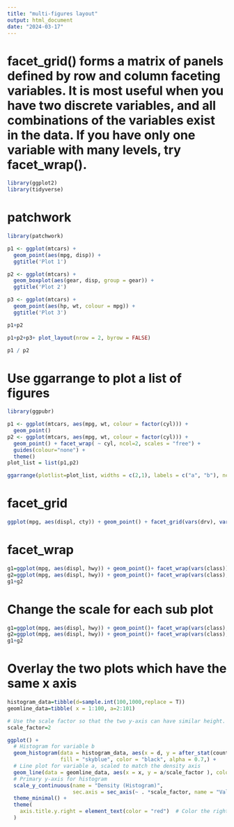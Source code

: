 ```yaml
---
title: "multi-figures layout"
output: html_document
date: "2024-03-17"
---
```


# facet_grid() forms a matrix of panels defined by row and column faceting variables. It is most useful when you have two discrete variables, and all combinations of the variables exist in the data. If you have only one variable with many levels, try facet_wrap().

```r
library(ggplot2)
library(tidyverse)
```

# patchwork
```r
library(patchwork)
```

```r
p1 <- ggplot(mtcars) + 
  geom_point(aes(mpg, disp)) + 
  ggtitle('Plot 1')

p2 <- ggplot(mtcars) + 
  geom_boxplot(aes(gear, disp, group = gear)) + 
  ggtitle('Plot 2')

p3 <- ggplot(mtcars) + 
  geom_point(aes(hp, wt, colour = mpg)) + 
  ggtitle('Plot 3')
```

```r
p1+p2
```

```r
p1+p2+p3+ plot_layout(nrow = 2, byrow = FALSE)
```
```r
p1 / p2
```

# Use ggarrange to plot a list of figures
```r
library(ggpubr)
```

```r
p1 <- ggplot(mtcars, aes(mpg, wt, colour = factor(cyl))) +
  geom_point()
p2 <- ggplot(mtcars, aes(mpg, wt, colour = factor(cyl))) +
  geom_point() + facet_wrap( ~ cyl, ncol=2, scales = "free") +
  guides(colour="none") +
  theme()
plot_list = list(p1,p2) 

ggarrange(plotlist=plot_list, widths = c(2,1), labels = c("a", "b"), ncol = 2, nrow = 2)
```

# facet_grid
```r
ggplot(mpg, aes(displ, cty)) + geom_point() + facet_grid(vars(drv), vars(cyl))
```

# facet_wrap

```r
g1=ggplot(mpg, aes(displ, hwy)) + geom_point()+ facet_wrap(vars(class))
g2=ggplot(mpg, aes(displ, hwy)) + geom_point()+ facet_wrap(vars(class), nrow = 4)
g1+g2
```

# Change the scale for each sub plot
```r
g1=ggplot(mpg, aes(displ, hwy)) + geom_point()+ facet_wrap(vars(class), scales="free")
g2=ggplot(mpg, aes(displ, hwy)) + geom_point()+ facet_wrap(vars(class), scales="free_y")
g1+g2
```

# Overlay the two plots which have the same x axis
```r
histogram_data=tibble(d=sample.int(100,1000,replace = T))
geomline_data=tibble( x = 1:100, a=2:101)
```

```r
# Use the scale factor so that the two y-axis can have similar height.
scale_factor=2

ggplot() +
  # Histogram for variable b
  geom_histogram(data = histogram_data, aes(x = d, y = after_stat(count)),binwidth = 5, boundary = 0,
                 fill = "skyblue", color = "black", alpha = 0.7,) +
  # Line plot for variable a, scaled to match the density axis
  geom_line(data = geomline_data, aes(x = x, y = a/scale_factor ), color = "red", size = 1) +
  # Primary y-axis for histogram
  scale_y_continuous(name = "Density (Histogram)", 
                     sec.axis = sec_axis(~ . *scale_factor, name = "Value (Line Plot)")) +
  theme_minimal() +
  theme(
    axis.title.y.right = element_text(color = "red")  # Color the right y-axis label for clarity
  )
```


